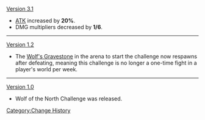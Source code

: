 [[Version 3.1]]
* [[ATK]] increased by '''20%'''.
* DMG multipliers decreased by '''1/6'''.
----
[[Version 1.2]]
*The [[Wolf's Gravestone]] in the arena to start the challenge now respawns after defeating, meaning this challenge is no longer a one-time fight in a player's world per week.
----
[[Version 1.0]]
*Wolf of the North Challenge was released.
<noinclude>[[Category:Change History]]</noinclude>